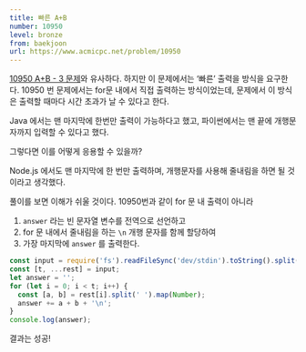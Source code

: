 ```yaml
---
title: 빠른 A+B
number: 10950
level: bronze
from: baekjoon
url: https://www.acmicpc.net/problem/10950
---
```


[10950 A+B - 3 문제](https://thisyujeong.github.io/TIL/algorithm/baekjoon/10950.html)와 유사하다. 하지만 이 문제에서는 ‘빠른’ 출력을 방식을 요구한다. 10950 번 문제에서는 for문 내에서 직접 출력하는 방식이었는데, 문제에서 이 방식은 출력할 때마다 시간 초과가 날 수 있다고 한다.

Java 에서는 맨 마지막에 한번만 출력이 가능하다고 했고, 파이썬에서는 맨 끝에 개행문자까지 입력할 수 있다고 했다.

그렇다면 이를 어떻게 응용할 수 있을까?

Node.js 에서도 맨 마지막에 한 번만 출력하며, 개행문자를 사용해 줄내림을 하면 될 것이라고 생각했다.

풀이를 보면 이해가 쉬울 것이다. 10950번과 같이 for 문 내 출력이 아니라

1. `answer` 라는 빈 문자열 변수를 전역으로 선언하고
2. for 문 내에서 줄내림을 하는 `\n` 개행 문자를 함께 할당하여
3. 가장 마지막에 `answer` 를 출력한다.

```js
const input = require('fs').readFileSync('dev/stdin').toString().split('\n');
const [t, ...rest] = input;
let answer = '';
for (let i = 0; i < t; i++) {
  const [a, b] = rest[i].split(' ').map(Number);
  answer += a + b + '\n';
}
console.log(answer);
```

결과는 성공!
